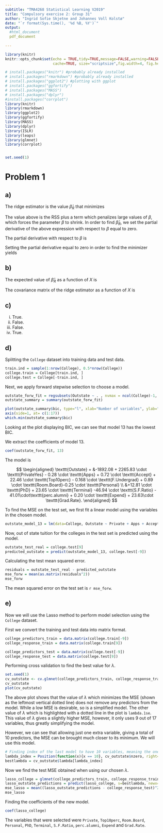 ```yaml
---
subtitle: "TMA4268 Statistical Learning V2019"
title: "Compulsory exercise 2: Group 31"
author: "Ingrid Sofie Skjetne and Johannes Voll Kolstø"
date: "`r format(Sys.time(), '%d %B, %Y')`"
output: 
  #html_document
  pdf_document
   
---
```


```r
library(knitr)
knitr::opts_chunk$set(echo = TRUE,tidy=TRUE,message=FALSE,warning=FALSE,strip.white=TRUE,prompt=FALSE,
                      cache=TRUE, size="scriptsize",fig.width=4, fig.height=3)
```

```r
# install.packages("knitr") #probably already installed
# install.packages("rmarkdown") #probably already installed
# install.packages("ggplot2") #plotting with ggplot
# install.packages("ggfortify")  
# install.packages("MASS")  
# install.packages("dplyr")
#install.packages("corrplot")
library(knitr)
library(rmarkdown)
library(ggplot2)
library(ggfortify)
library(MASS)
library(dplyr)
library(ISLR)
library(leaps)
library(glmnet)
library(corrplot)


set.seed(1)
```

# Problem 1

## a)


The ridge estimator is the value $\hat{\beta}_{R}$ that minimizes  
\begin{align*}
  \text{RSS} + \lambda \sum_{j=1}^p \beta_j^2 &= (y-X\beta)^\text{T}(y-X\beta) + \lambda \beta^\text{T}\beta \\
  &= (y^\text{T} - \beta^\text{T} X^\text{T})(y-X \beta) + \lambda \beta^\text{T}\beta\\
  &= (y^\text{T} - \beta^\text{T} X^\text{T})y - (y^\text{T} - \beta^\text{T} X^\text{T}) X\beta + \lambda \beta^\text{T}\beta\\
  &= y^\text{T}y -\beta^\text{T}X^\text{T}y-y^\text{T}X\beta + \beta^\text{T}X^\text{T}X\beta +\lambda \beta^\text{T}\beta.\\
\end{align*}

The value above is the $\text{RSS}$ plus a term which penalizes large values of $\beta$, which forces the parameter $\beta$ to shrink. In order to find $\hat{\beta}_{R}$, we set the partial derivative of the above expression with respect to $\beta$ equal to zero.

The partial derivative with respect to $\beta$ is 

\begin{align*}
&\frac{\partial}{\partial \beta} \left(  (y-X\beta)^\text{T}(y-X\beta) + \lambda \beta^\text{T}\beta  \right) \\
=& \frac{\partial}{\partial \beta} \left(  y^\text{T}y -\beta^\text{T}X^\text{T}y-y^\text{T}X\beta + \beta^\text{T}X^\text{T}X\beta +\lambda \beta^\text{T}\beta  \right) \\
=& -2X^\text{T}y+2X^\text{T}X\beta +2\lambda I.
\end{align*}

Setting the partial derivative equal to zero in order to find the minimizer yields
\begin{align*}
-2X^\text{T}y+2X^\text{T}X\hat{\beta}_{R} +2\lambda I \hat{\beta}_{R} &= 0\\
\implies -X^\text{T}y+X^\text{T}X\hat{\beta}_{R} +\lambda I\hat{\beta}_{R} &= 0 \\
\implies X^\text{T}X\hat{\beta}_{R} +\lambda I\hat{\beta}_{R} &= X^\text{T}y \\
\implies \hat{\beta}_{R} &= (X^\text{T}X +\lambda I)^{-1}X^\text{T}y
\end{align*}


## b)


The expected value of $\hat{\beta}_{R}$ as a function of $X$ is 
\begin{align*}
(X^\text{T}X +\lambda I)^{-1}X^\text{T}X\beta.
\end{align*}



The covariance matrix of the ridge estimator as a function of $X$ is 
\begin{align*}
&(X^\text{T}X +\lambda I)^{-1}X^\text{T} \text{Var}(Y) ((X^\text{T}X +\lambda I)^{-1}X^\text{T})^\text{T} \\
=& (X^\text{T}X +\lambda I)^{-1}X^\text{T} \sigma^2 I ((X^\text{T}X +\lambda I)^{-1}X^\text{T})^\text{T} \\
=& \sigma^2 (X^\text{T}X +\lambda I)^{-1}X^\text{T}  X((X^\text{T}X +\lambda I)^{-1})^\text{T}. \\
\end{align*}


## c)


i. True.
ii. False.
iii. False.
iv. True. 


## d)

Splitting the `College` dataset into training data and test data.
```r
train.ind = sample(1:nrow(College), 0.5*nrow(College))
college.train = College[train.ind, ]
college.test = College[-train.ind, ]
```

Next, we apply forward stepwise selection to choose a model. 

```r
outstate_forw_fit = regsubsets(Outstate ~ . , nvmax = ncol(College)-1, data=College, method="forward")
outstate_summary = summary(outstate_forw_fit)
```


```r
plot(outstate_summary$bic, type="l", xlab="Number of variables", ylab="BIC")
axis(side=1, at= c(1:17))
which.min(outstate_summary$bic)
```

Looking at the plot displaying $\text{BIC}$, we can see that model 13 has the lowest $\text{BIC}$. 


We extract the coefficients of model 13.
```r
coef(outstate_forw_fit, 13)
```
The model is 

$$
\begin{aligned}
\texttt{Outstate} = &-1892.08 + 2265.83 \cdot \texttt{PrivateYes} - 0.28 \cdot \texttt{Apps} + 0.72 \cdot \texttt{Accept} + 22.46 \cdot \texttt{Top10perc} - 0.168 \cdot \texttt{F.Undergrad} + 0.89 \cdot \texttt{Room.Board}-0.25 \cdot \texttt{Personal} \\
&+12.81 \cdot \texttt{PhD} + 23.65 \cdot \texttt{Terminal} -46.94 \cdot \texttt{S.F.Ratio} - 41.01\cdot\texttt{perc.alumni} + 0.20 \cdot \texttt{Expend} + 23.63\cdot \texttt{Grad.Rate}.
\end{aligned}
$$

To find the MSE on the test set, we first fit a linear model using the variables in the chosen model.

```r
outstate_model_13 = lm(data=College, Outstate ~ Private + Apps + Accept + Top10perc + F.Undergrad + Room.Board + Personal + PhD + Terminal + S.F.Ratio + perc.alumni + Expend + Grad.Rate)
```

Now, out of state tuition for the colleges in the test set is predicted using the model.

```r
outstate_test_real = college.test[9]
predicted_outstate = predict(outstate_model_13, college.test[-9])
```

Calculating the test mean squared error.

```r
residuals = outstate_test_real - predicted_outstate
mse_forw = mean(as.matrix(residuals^2))
mse_forw
```
The mean squared error on the test set is `r mse_forw`. 

## e)

Now we will use the Lasso method to perform model selection using the `College` dataset. 

First we convert the training and test data into matrix format.
```r
college_predictors_train = data.matrix(college.train[-9])
college_response_train = data.matrix(college.train[9])

college_predictors_test = data.matrix(college.test[-9])
college_response_test = data.matrix(college.test[9])
```


Performing cross validation to find the best value for $\lambda$. 
```r
set.seed(1)
cv_outstate <- cv.glmnet(college_predictors_train, college_response_train, alpha=1, standardize=TRUE, nfolds=10)
cv_outstate
plot(cv_outstate)
```

The above plot shows that the value of $\lambda$ which minimizes the $\text{MSE}$ (shown as the leftmost vertical dotted line) does not remove any predictors from the model. While a low $\text{MSE}$ is desirable, so is a simplified model. The other value of $\lambda$ which is highlighted with a dotted line in the plot is `lambda.1se`. This value of $\lambda$ gives a slightly higher $\text{MSE}$, however, it only uses $9$ out of $17$ variables, thus greatly simplifying the model. 

However, we can see that allowing just one extra variable, giving a total of 10 predictors, the $\text{MSE}$ can be brought much closer to its minimum. We will use this model. 

```r
# Finding index of the last model to have 10 variables, meaning the one with the smallest MSE.
lambda_index = Position(function(x){x == 10}, cv_outstate$nzero, right=TRUE)
bestlambda = cv_outstate$lambda[lambda_index]
```

Now we find the test $\text{MSE}$ obtained when using our chosen $\lambda$. 

```r
lasso_college = glmnet(college_predictors_train, college_response_train, lambda=bestlambda)
lasso_outstate_predictions = predict(lasso_college, s=bestlambda, newx=college_predictors_test)
mse_lasso = mean((lasso_outstate_predictions - college_response_test)^2)
mse_lasso
```
Finding the coefficients of the new model.

```r
coef(lasso_college)
```
The variables that were selected were `Private`, `Top10perc`, `Room.Board`, `Personal`, `PhD`, `Terminal`, `S.F.Ratio`, `perc.alumni`, `Expend` and `Grad.Rate`. 



